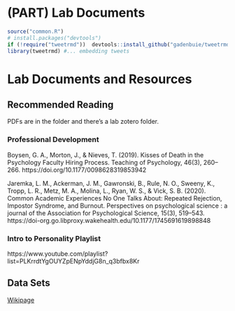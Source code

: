 # (PART) Lab Documents {-}

```r
source("common.R")
# install.packages("devtools")
if (!require("tweetrmd"))  devtools::install_github("gadenbuie/tweetrmd")
library(tweetrmd) #... embedding tweets
```



# Lab Documents and Resources


## Recommended Reading
PDFs are in the folder and there's a lab zotero folder.

### Professional Development

Boysen, G. A., Morton, J., & Nieves, T. (2019). Kisses of Death in the Psychology Faculty Hiring Process. Teaching of Psychology, 46(3), 260–266. https://doi.org/10.1177/0098628319853942

Jaremka, L. M., Ackerman, J. M., Gawronski, B., Rule, N. O., Sweeny, K., Tropp, L. R., Metz, M. A., Molina, L., Ryan, W. S., & Vick, S. B. (2020). Common Academic Experiences No One Talks About: Repeated Rejection, Impostor Syndrome, and Burnout. Perspectives on psychological science : a journal of the Association for Psychological Science, 15(3), 519–543. https://doi-org.go.libproxy.wakehealth.edu/10.1177/1745691619898848


### Intro to Personality Playlist

https://www.youtube.com/playlist?list=PLKrrdtYgOUYZpENpYddjG8n_q3bfbx8Kr




## Data Sets

[Wikipage](https://osf.io/av8ed/wiki/home/)


